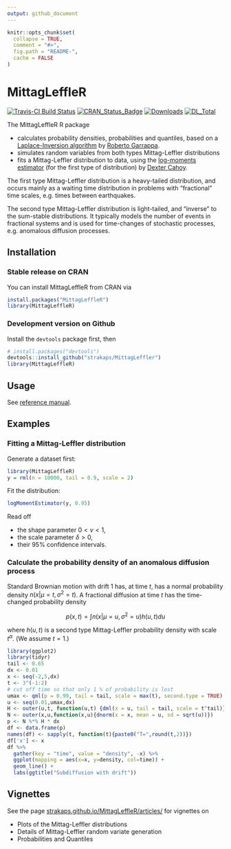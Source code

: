 ```yaml
---
output: github_document
---
```


<!-- README.md is generated from README.Rmd. Please edit that file -->

```r
knitr::opts_chunk$set(
  collapse = TRUE,
  comment = "#>",
  fig.path = "README-",
  cache = FALSE
)
```

# MittagLeffleR

[![Travis-CI Build Status](https://api.travis-ci.org/strakaps/MittagLeffleR.svg?branch=master)](https://travis-ci.org/strakaps/MittagLeffleR)
[![CRAN_Status_Badge](http://www.r-pkg.org/badges/version/MittagLeffleR)](https://cran.r-project.org/package=MittagLeffleR)
[![Downloads](http://cranlogs.r-pkg.org/badges/MittagLeffleR)](https://cran.r-project.org/package=MittagLeffleR)
[![DL_Total](http://cranlogs.r-pkg.org/badges/grand-total/MittagLeffleR?color=blue)](https://cran.r-project.org/package=MittagLeffleR)

The MittagLeffleR R package 

* calculates probability densities, probabilities and quantiles, based on a   
  [Laplace-Inversion algorithm](https://au.mathworks.com/matlabcentral/fileexchange/48154-the-mittag-leffler-function) 
  by [Roberto Garrappa](https://twitter.com/rgarrappa/).
* simulates random variables from both types Mittag-Leffler distributions
* fits a Mittag-Leffler distribution to data, 
  using the 
  [log-moments estimator](http://doi.org/10.1080/03610918.2011.640094) 
  (for the first type of distribution) by 
  [Dexter Cahoy](https://www.uhd.edu/academics/sciences/mathematics-statistics/Pages/bio-cahoyd.aspx). 

The first type Mittag-Leffler distribution is a heavy-tailed distribution, 
and occurs mainly as a waiting time distribution in problems with
"fractional" time scales, e.g. times between earthquakes.

The second type Mittag-Leffler distribution is light-tailed, 
and "inverse" to the sum-stable distributions. 
It typically models the number of events in fractional systems and
is used for time-changes of stochastic processes, e.g. anomalous diffusion 
processes.


## Installation

### Stable release on CRAN

You can install MittagLeffleR from CRAN via 

```r
install.packages("MittagLeffleR")
library(MittagLeffleR)
```

### Development version on Github

Install the `devtools` package first, then 

```r
# install.packages("devtools")
devtools::install_github("strakaps/MittagLeffler")
library(MittagLeffleR)
```

## Usage

See [reference manual](https://strakaps.github.io/MittagLeffleR/reference/index.html).

## Examples

### Fitting a Mittag-Leffler distribution

Generate a dataset first:

```r
library(MittagLeffleR)
y = rml(n = 10000, tail = 0.9, scale = 2)
```

Fit the distribution: 

```r
logMomentEstimator(y, 0.95)
```

Read off 

* the shape parameter $0 < \nu < 1$, 
* the scale parameter $\delta > 0$, 
* their 95% confidence intervals. 

### Calculate the probability density of an anomalous diffusion process

Standard Brownian motion with drift $1$ has, at time $t$, 
has a normal probability density 
$n(x|\mu = t, \sigma^2 = t)$.
A fractional diffusion at time $t$ has the time-changed probability density 

$$p(x,t) = \int n(x| \mu = u, \sigma^2 = u)h(u,t) du$$

where $h(u,t)$ is a second type Mittag-Leffler probability density with 
scale $t^\alpha$. (We assume $t=1$.)

```r
library(ggplot2)
library(tidyr)
tail <- 0.65
dx <- 0.01
x <- seq(-2,5,dx)
t <- 3^(-1:2)
# cut off time so that only 1 % of probability is lost
umax <- qml(p = 0.99, tail = tail, scale = max(t), second.type = TRUE)
u <- seq(0.01,umax,dx)
H <- outer(u,t, function(u,t) {dml(x = u, tail = tail, scale = t^tail)})
N <- outer(x,u,function(x,u){dnorm(x = x, mean = u, sd = sqrt(u))})
p <- N %*% H * dx
df <- data.frame(p)
names(df) <- sapply(t, function(t){paste0("T=",round(t,2))})
df['x'] <- x
df %>% 
  gather(key = "time", value = "density", -x) %>%
  ggplot(mapping = aes(x=x, y=density, col=time)) + 
  geom_line() + 
  labs(ggtitle("Subdiffusion with drift"))
```


## Vignettes

See the page 
[strakaps.github.io/MittagLeffleR/articles/](https://strakaps.github.io/MittagLeffleR/articles/)
for vignettes on 

* Plots of the Mittag-Leffler distributions
* Details of Mittag-Leffler random variate generation
* Probabilities and Quantiles